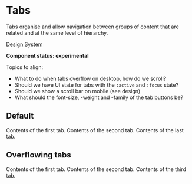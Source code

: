 
<Meta title="UI/Tabs" component={Tabs} />

# Tabs

Tabs organise and allow navigation between groups of content that are related and at the same level of hierarchy.

[Design System](https://designsystem.amsterdam.nl/7awj1hc9f/p/15737c-tab-navigation)

**Component status: experimental**

Topics to align:

- What to do when tabs overflow on desktop, how do we scroll?
- Should we have UI state for tabs with the `:active` and `:focus` state?
- Should we show a scroll bar on mobile (see design)
- What should the font-size, -weight and -family of the tab buttons be?

## Default

<Preview>
  <Story name="Default">
    <Tabs label="An example of tabs">
      <Tab id="one" label="First">
        Contents of the first tab.
      </Tab>
      <Tab id="two" label="Second">
        Contents of the second tab.
      </Tab>
      <Tab id="three" label="Last">
        Contents of the last tab.
      </Tab>
    </Tabs>
  </Story>
</Preview>

## Overflowing tabs

<Preview>
  <Story
    name="Overflowing tabs"
    parameters={{
      viewport: { defaultViewport: 'mobile1' },
    }}
  >
    <Tabs label="An example of overflowing tabs">
      <Tab id="one" label="First with a long label">
        Contents of the first tab.
      </Tab>
      <Tab id="two" label="Second with a long label">
        Contents of the second tab.
      </Tab>
      <Tab id="three" label="Third with a long label">
        Contents of the third tab.
      </Tab>
    </Tabs>
  </Story>
</Preview>
